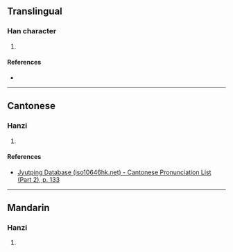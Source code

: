 {{character info/new}}
==Translingual==

===Han character===
{{Han char|rn=75|rad=木|as=16|sn=20|four=42994|canj=DNFD|ids=⿰木穌}}

# {{defn|Han|sort=木16}}

====References====
* {{Han ref|kx=0561.290|dkj=15859|dj=0950.180|hdz=21317.070|uh=6AEF|ud=27375|bh=F45A|bd=62554}}

----

==Cantonese==

===Hanzi===
{{yue-hanzi|jyut=[[sou1]]|y=sou1}}

# {{defn|lang=yue|sort=木16}}

====References====
*[http://www.iso10646hk.net/jp/document/download.jsp Jyutping Database (iso10646hk.net) - Cantonese Pronunciation List (Part 2), p. 133]

----

==Mandarin==

===Hanzi===
{{cmn-hanzi|pin=[[sū]] ([[su1]])|wg=su<sup>1</sup>}}

# {{defn|lang=cmn|sort=木16}}